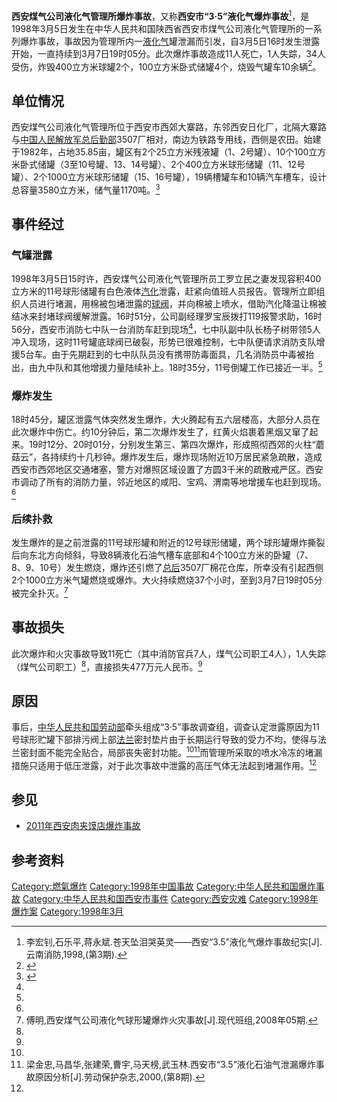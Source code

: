 {{UTC+8}}
{{Infobox news event
|title                  = 1998年西安煤气公司液化气管理所爆炸事故
|image_name             = 西安煤气公司爆炸事故.jpeg
|图像名称               = 
|图像尺寸               =
|图像说明           = 正在泄露的罐体（纪录片影像画面）
|日期              = {{start date|1998|03|05}} 
|时间              = 16时左右发生泄露<br />18时40分发生闪爆（[[UTC+8|UTC+8]]）
|地点             = {{CHN}}[[陕西省|陕西省]][[西安市|西安市]][[雁塔区|雁塔区]]大寨路
|坐标              = {{Coord|34.24559536|N|108.85999865|E|display=inline,title|type:landmark}}
|别名            = 
|first reporter           = 
|拍摄自               = 
|参与者             = 
|结果                  = 
|受伤        = 34
|死亡        = 11
|失踪         = 1
|财产损失 = 
|审讯                  = 
|验尸官                 = 
|判决                  = 
|嫌疑犯                = 
|指控                  = 
|定罪              = 
|publication bans         = 
|诉讼               = 
|网址                  = 
|备注                   = 
}}

'''西安煤气公司液化气管理所爆炸事故'''，又称'''西安市“3·5”液化气爆炸事故'''<ref name="yunnanfire">李宏钊,石乐平,蒋永斌.苍天坠泪哭英灵——西安“3.5”液化气爆炸事故纪实[J].云南消防,1998,(第3期).</ref>，是1998年3月5日发生在中华人民共和国陕西省西安市煤气公司液化气管理所的一系列爆炸事故，事故因为管理所内一[[液化气|液化气]]罐泄漏而引发，自3月5日16时发生泄露开始，一直持续到3月7日19时05分。此次爆炸事故造成11人死亡，1人失踪，34人受伤，炸毁400立方米球罐2个，100立方米卧式储罐4个，烧毁气罐车10余辆<ref name="anquan">{{Cite web |url=http://www.anquan.com.cn/index.php?m=special&c=index&a=show&id=10522 |title=西安煤气公司“1998.3.5”煤气储罐爆炸事故 |access-date=2015-10-14 |archive-date=2019-09-19 |archive-url=https://web.archive.org/web/20190919044514/http://www.anquan.com.cn/index.php?m=special&c=index&a=show&id=10522 |dead-url=no }}</ref>。

== 单位情况 ==
西安煤气公司液化气管理所位于西安市西郊大寨路，东邻西安日化厂，北隔大寨路与[[中国人民解放军总后勤部|中国人民解放军总后勤部]]3507厂相对，南边为铁路专用线，西侧是农田。始建于1982年，占地35.85亩，罐区有2个25立方米残液罐（1、2号罐）、10个100立方米卧式储罐（3至10号罐、13、14号罐）、2个400立方米球形储罐（11、12号罐）、2个1000立方米球形储罐（15、16号罐），19辆槽罐车和10辆汽车槽车，设计总容量3580立方米，储气量1170吨。<ref name="docin">{{Cite web |url=http://www.docin.com/p-927557661.html |title=陕西西安市煤气公司液化气罐区火灾 |access-date=2015-10-26 |archive-date=2019-09-24 |archive-url=https://web.archive.org/web/20190924155659/http://www.docin.com/p-927557661.html |dead-url=no }}</ref>

== 事件经过 ==
=== 气罐泄露 ===
1998年3月5日15时许，西安煤气公司液化气管理所员工罗立民之妻发现容积400立方米的11号球形储罐有白色液体[[汽化|汽化]]泄露，赶紧向值班人员报告。管理所立即组织人员进行堵漏，用棉被包堵泄露的[[球阀|球阀]]，并向棉被上喷水，借助汽化降温让棉被结冰来封堵球阀缓解泄露。16时51分，公司副经理罗宝辰拨打119报警求助，16时56分，西安市消防七中队一台消防车赶到现场<ref name="yunnanfire"/>，七中队副中队长杨子树带领5人冲入现场，这时11号罐底球阀已破裂，形势已很难控制，七中队便请求消防支队增援5台车。由于先期赶到的七中队队员没有携带防毒面具，几名消防员中毒被抬出，由九中队和其他增援力量陆续补上。18时35分，11号倒罐工作已接近一半。<ref name="anquan"/>
=== 爆炸发生 ===
18时45分，罐区泄露气体突然发生爆炸，大火腾起有五六层楼高，大部分人员在此次爆炸中伤亡。约10分钟后，第二次爆炸发生了，红黄火焰裹着黑烟又窜了起来。19时12分、20时01分，分别发生第三、第四次爆炸，形成照彻西郊的火柱“蘑菇云”，各持续约十几秒钟。爆炸发生后，爆炸现场附近10万居民紧急疏散，造成西安市西郊地区交通堵塞，警方对爆照区域设置了方圆3千米的疏散戒严区。西安市调动了所有的消防力量，邻近地区的咸阳、宝鸡、渭南等地增援车也赶到现场。<ref name="docin" />
=== 后续扑救 ===
发生爆炸的是之前泄露的11号球形罐和附近的12号球形储罐，两个球形罐爆炸撕裂后向东北方向倾斜，导致8辆液化石油气槽车底部和4个100立方米的卧罐（7、8、9、10号）发生燃烧，爆炸还引燃了[[总后勤部|总后]]3507厂棉花仓库，所幸没有引起西侧2个1000立方米气罐燃烧或爆炸。大火持续燃烧37个小时，至到3月7日19时05分被完全扑灭。<ref>傅明,西安煤气公司液化气球形罐爆炸火灾事故[J].现代班组,2008年05期.</ref>

== 事故损失 ==
此次爆炸和火灾事故导致11死亡（其中消防官兵7人，煤气公司职工4人），1人失踪（煤气公司职工）<ref name="yunnanfire"/>，直接损失477万元人民币。<ref name="docin" />

== 原因 ==
事后，[[中华人民共和国劳动部|中华人民共和国劳动部]]牵头组成“3·5”事故调查组，调查认定泄露原因为11号球形贮罐下部排污阀上部[[法兰_(机械)|法兰]]密封垫片由于长期运行导致的受力不均，使得与法兰密封面不能完全贴合，局部丧失密封功能。<ref name="docin" /><ref>梁金忠,马昌华,张建荣,曹宇,马天榜,武玉林.西安市“3.5”液化石油气泄漏爆炸事故原因分析[J].劳动保护杂志,2000,(第8期).</ref>而管理所采取的喷水冷冻的堵漏措施只适用于低压泄露，对于此次事故中泄露的高压气体无法起到堵漏作用。<ref name="anquan" />

== 参见 ==
*[[2011年西安肉夹馍店爆炸事故|2011年西安肉夹馍店爆炸事故]]

== 参考资料 ==
{{Reflist}}

{{portal|灾害}}

[[Category:燃氣爆炸|Category:燃氣爆炸]]
[[Category:1998年中国事故|Category:1998年中国事故]]
[[Category:中华人民共和国爆炸事故|Category:中华人民共和国爆炸事故]]
[[Category:中华人民共和国西安市事件|Category:中华人民共和国西安市事件]]
[[Category:西安灾难|Category:西安灾难]]
[[Category:1998年爆炸案|Category:1998年爆炸案]]
[[Category:1998年3月|Category:1998年3月]]